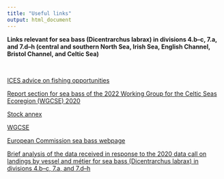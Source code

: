 ```yaml
---
title: "Useful links"
output: html_document
---
```



**Links relevant for sea bass (Dicentrarchus labrax) in divisions 4.b–c, 7.a, and 7.d–h (central and southern North Sea, Irish Sea, English Channel, Bristol Channel, and Celtic Sea)**

<br>

[ICES advice on fishing opportunities](https://doi.org/10.17895/ices.advice.19928060)


[Report section for sea bass of the 2022 Working Group for the Celtic Seas Ecoregion (WGCSE) 2020](https://ices-library.figshare.com/articles/report/Working_Group_for_the_Celtic_Seas_Ecoregion/19863796?file=36099110)


[Stock annex](https://ices-library.figshare.com/articles/report/Stock_Annex_Sea_bass_Dicentrarchus_labrax_in_division_4_b_c_7_a_and_7_d_h_central_and_southern_North_Sea_Irish_Sea_English_Channel_Bristol_Channel_and_Celtic_Sea_/18623207)


[WGCSE](https://www.ices.dk/community/groups/Pages/WGCSE.aspx)


[European Commission sea bass webpage](https://ec.europa.eu/fisheries/cfp/fishing_rules/sea-bass_en)


[Brief analysis of the data received in response to the 2020 data call on landings by vessel and métier for sea bass (Dicentrarchus labrax) in divisions 4.b–c, 7.a, and 7.d–h](http://www.ices.dk/sites/pub/Publication%20Reports/Advice/2020/2020/ts.2020.01.pdf)

<br>
